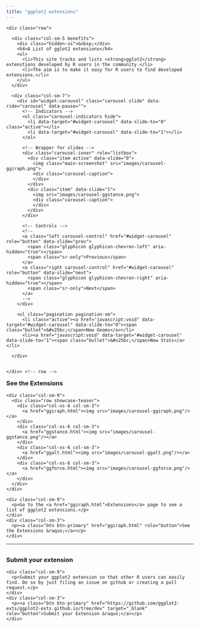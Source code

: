 ```yaml
---
title: "ggplot2 extensions"
---
```


<!--html_preserve-->

</div> <!--page-body-->
</div> <!--container-fluid main-container-->

<style type="text/css">
  .jumbotron {
    margin-top: 0;
  }
  .benefits {
    z-index: 1;
  }
  .benefits h4 {
    font-weight: 600;
    font-size: 22px;
  }
  .benefits ul {
    padding-left: 0;
    list-style: none outside none;
    margin-bottom: 24px;
    font-weight: 200;
    font-size: 18px;
  }
  .benefits li {
    margin-bottom: 12px;
  }
  .benefits li strong {
    font-weight: 400;
  }

  img.main-screenshot {
    position: relative;
    width: 100%;
  }
  #widget-carousel {
    box-shadow: 0 10px 30px 6px #BBB;
  }

  .showcase-teaser img {
    width: 100%;
    border: 1px solid #CCC;
    margin-bottom: 16px;
  }
  .below-lead h3 {
    margin-top: 24pt;
  }
  .below-lead h3:first-child {
    margin-top: 0;
  }
  .below-lead p {
    font-size: 14pt;
    font-weight: 200;
  }

  .pagination {
    display: table;
    margin: 0 auto;
    z-index: 1;
  }
  .pagination>li>a {
    display: inline-block;
    color: #333 !important;
    padding: 2px 0;
    margin-left: 12px !important;
    margin-right: 12px !important;
    background-color: transparent !important;
    border-color: transparent !important;
    text-shadow: 1px 1px 3px rgba(140, 140, 140, 0.2);
  }
  .pagination>li>a .bullet {
    display: block;
    width: 100%;
    text-align: center;
    visibility: hidden;
    color: #676767;
  }
  .pagination>li.active>a .bullet {
    visibility: visible;
  }
</style>
<script>
$(document).on("slide.bs.carousel", "#widget-carousel", function(e) {
  $(".pagination li.active").removeClass("active");
  var i = +$(e.relatedTarget).data("slide");
  $($(".pagination li")[i]).addClass("active");
});
</script>

<div class="jumbotron">
  <div class="container-fluid main-container">
    <div class="row">

      <div class="col-sm-5 benefits">
        <div class="hidden-xs">&nbsp;</div>
        <h4>A List of gglot2 extensions</h4>
        <ul>
          <li>This site tracks and lists <strong>gglot2</strong> extenstions developed by R users in the community.</li>
          <li>The aim is to make it easy for R users to find developed extensions.</li>
        </ul>
      </div>

      <div class="col-sm-7">
        <div id="widget-carousel" class="carousel slide" data-ride="carousel" data-pause="">
          <!-- Indicators -->
          <ol class="carousel-indicators hide">
            <li data-target="#widget-carousel" data-slide-to="0" class="active"></li>
            <li data-target="#widget-carousel" data-slide-to="1"></li>
          </ol>

          <!-- Wrapper for slides -->
          <div class="carousel-inner" role="listbox">
            <div class="item active" data-slide="0">
              <img class="main-screenshot" src="images/carousel-ggiraph.png">
              <div class="carousel-caption">
              </div>
            </div>
            <div class="item" data-slide="1">
              <img src="images/carousel-ggstance.png">
              <div class="carousel-caption">
              </div>
            </div>
          </div>

          <!-- Controls -->
          <!--
          <a class="left carousel-control" href="#widget-carousel" role="button" data-slide="prev">
            <span class="glyphicon glyphicon-chevron-left" aria-hidden="true"></span>
            <span class="sr-only">Previous</span>
          </a>
          <a class="right carousel-control" href="#widget-carousel" role="button" data-slide="next">
            <span class="glyphicon glyphicon-chevron-right" aria-hidden="true"></span>
            <span class="sr-only">Next</span>
          </a>
          -->
        </div>

        <ul class="pagination pagination-sm">
          <li class="active"><a href="javascript:void" data-target="#widget-carousel" data-slide-to="0"><span class="bullet">&#x25bc;</span>New Geoms</a></li>
          <li><a href="javascript:void" data-target="#widget-carousel" data-slide-to="1"><span class="bullet">&#x25bc;</span>New Stats</a></li>

      </div>


    </div> <!-- row -->
  </div> <!-- container-fluid main-container -->
</div> <!-- jumbotron -->

<div class="container-fluid main-container below-lead">
  <h3>See the Extensions</h3>
  <div class="row">
    <div class="col-sm-9">
      <div class="row showcase-teaser">
        <div class="col-xs-6 col-sm-3">
          <a href="ggiraph.html"><img src="images/carousel-ggiraph.png"/></a>
        </div>
        <div class="col-xs-6 col-sm-3">
          <a href="ggstance.html"><img src="images/carousel-ggstance.png"/></a>
        </div>
        <div class="col-xs-6 col-sm-3">
          <a href="ggalt.html"><img src="images/carousel-ggalt.png"/></a>
        </div>
        <div class="col-xs-6 col-sm-3">
          <a href="ggforce.html"><img src="images/carousel-ggforce.png"/></a>
        </div>
      </div>
    </div>
  </div>
  <div class="row">
    <div class="col-sm-9">
      <p>Go to the <a href="ggiraph.html">Extensions</a> page to see a list of ggplot2 extensions.</p>
    </div>
    <div class="col-sm-3">
      <p><a class="btn btn-primary" href="ggiraph.html" role="button">See the Extensions &raquo;</a></p>
    </div>
  </div>
  <hr/>
  <h3>Submit your extension</h3>
  <div class="row">
    <div class="col-sm-9">
      <p>Submit your ggplot2 extension so that other R users can easily find. Do so by just filing an issue on github or creating a pull request.</p>
    </div>
    <div class="col-sm-3">
      <p><a class="btn btn-primary" href="https://github.com/ggplot2-exts/ggplot2-exts.github.io/tree/dev" target="_blank" role="button">Submit your Extension &raquo;</a></p>
    </div>
  </div>
</div>

<!--/html_preserve-->
